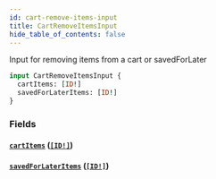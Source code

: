 ```yaml
---
id: cart-remove-items-input
title: CartRemoveItemsInput
hide_table_of_contents: false
---
```



Input for removing items from a cart or savedForLater

```graphql
input CartRemoveItemsInput {
  cartItems: [ID!]
  savedForLaterItems: [ID!]
}
```


### Fields

#### [`cartItems`](#) ([`[ID!]`](/demand/api/graphql-storefront/reference/scalars/id))




#### [`savedForLaterItems`](#) ([`[ID!]`](/demand/api/graphql-storefront/reference/scalars/id))






